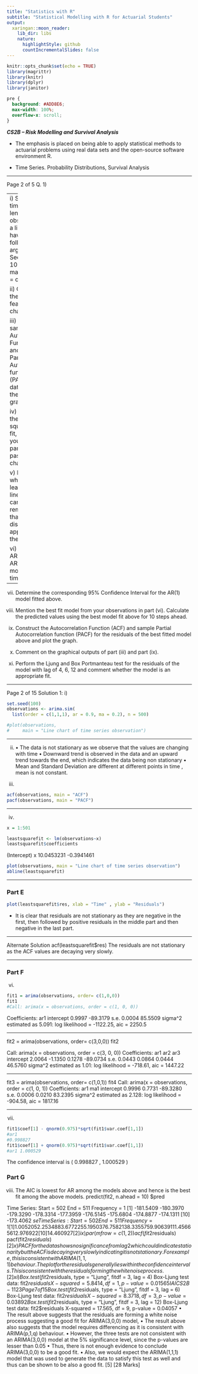 ```yaml
---
title: "Statistics with R"
subtitle: "Statistical Modelling with R for Actuarial Students"
output:
  xaringan::moon_reader:
    lib_dir: libs
    nature:
      highlightStyle: github
      countIncrementalSlides: false
---
```


```r
knitr::opts_chunk$set(echo = TRUE)
library(magrittr)
library(knitr)
library(dplyr)
library(janitor)


```

```css
pre {
  background: #ADD8E6;
  max-width: 100%;
  overflow-x: scroll;
}
```

***CS2B – Risk Modelling and Survival Analysis ***


* The emphasis is placed on being able to apply statistical methods to actuarial problems using real data sets and the open-source software environment R. 

* Time Series. Probability Distributions, Survival Analysis

---





Page 2 of 5
Q. 1)

---
i) Simulate a time series of length 500 observations in a line chart having following arguments:
Seed Value = 100
ar = 0.9
ma = 0.2
order = c(1,1,1)

ii) Comment on the general features of the chart.

iii) Plot the sample Autocorrelation Function (ACF) and sample Partial Autocorrelation function (PACF) of the data and paste the above graphs.

iv) Determine the best least squares linear fit, adding it to your chart in part (i) and paste the new chart.

v) Explain whether this least square linear trend can be removed such that stationary distribution is appropriate for the residuals.

vi) Fit an AR(1), AR and ARMA(1,1) model to the time series.

---

vii) Determine the corresponding 95% Confidence Interval for the AR(1) model fitted above.

viii) Mention the best fit model from your observations in part (vi). Calculate the predicted values using the best model fit above for 10 steps ahead.

ix) Construct the Autocorrelation Function (ACF) and sample Partial Autocorrelation function (PACF) for the residuals of the best fitted model above and plot the graph.

x) Comment on the graphical outputs of part (iii) and part (ix).

xi) Perform the Ljung and Box Portmanteau test for the residuals of the model with lag of 4, 6, 12 and comment whether the model is an appropriate fit.


---

Page 2 of 15
Solution 1:
i) 

```r
set.seed(100) 
observations <- arima.sim(
  list(order = c(1,1,1), ar = 0.9, ma = 0.2), n = 500)

#plot(observations, 
#     main = "Line chart of time series observation")

```


---

ii)
• The data is not stationary as we observe that the values are changing with time
• Downward trend is observed in the data and an upward trend towards the end, which indicates the data being non stationary
• Mean and Standard Deviation are different at different points in time , mean is not constant.

iii) 

```r
acf(observations, main = "ACF")
pacf(observations, main = "PACF")
```


---


iv) 

```r
x = 1:501 
```

```r
leastsquarefit <- lm(observations~x) 
leastsquarefit$coefficients 
```

(Intercept) x 10.0453231 -0.3941461 

```r
plot(observations, main = "Line chart of time series observation") 
abline(leastsquarefit)
```

---

### Part E


```r
plot(leastsquarefit$res, xlab = "Time" , ylab = "Residuals")
```

* It is clear that residuals are not stationary as they are negative in the first, then followed by positive residuals in the middle part and then negative in the last part.

--- 

Alternate Solution acf(leastsquarefit$res)
The residuals are not stationary as the ACF values are decaying very slowly.

---

### Part F
vi) 

```r
fit1 = arima(observations, order= c(1,0,0)) 
fit1 
#Call: arima(x = observations, order = c(1, 0, 0))
```

Coefficients: ar1 intercept 0.9997 -89.3179 s.e. 0.0004 85.5509 sigma^2 estimated as 5.091: log likelihood = -1122.25, aic = 
2250.5

---

fit2 = arima(observations, order= c(3,0,0)) 
fit2 

Call: arima(x = observations, order = c(3, 0, 0)) Coefficients: ar1 ar2 ar3 intercept 2.0064 -1.1350 0.1278 -89.0734 s.e. 0.0443 0.0864 0.0444 46.5760 sigma^2 estimated as 1.01: log likelihood = -718.61, aic = 1447.22

---

fit3 = arima(observations, order= c(1,0,1)) fit4 Call: arima(x = observations, order = c(1, 0, 1)) Coefficients: ar1 ma1 intercept 0.9996 0.7731 -89.3280 s.e. 0.0006 0.0210 83.2395 sigma^2 estimated as 2.128: log likelihood = -904.58, aic = 1817.16

---


vii) 
```r
fit1$coef[1] - qnorm(0.975)*sqrt(fit1$var.coef[1,1]) 
#ar1 
#0.998827 
fit1$coef[1] + qnorm(0.975)*sqrt(fit1$var.coef[1,1]) 
#ar1 1.000529
```
The confidence interval is ( 0.998827 , 1.000529 )


### Part G
viii)
The AIC is lowest for AR among the models above and hence is the best fit among the above models. predict(fit2, n.ahead = 10) $pred

Time Series: Start = 502 End = 511 Frequency = 1 [1] -181.5409 -180.3970 -179.3290 -178.3314 -177.3959 -176.5145 -175.6804 -174.8877 -174.1311 [10] -173.4062 $se Time Series: Start = 502 End = 511 Frequency = 1 [1] 1.005205 2.253488 3.677225 5.195037 6.758213 8.335575 9.906391 11.456656 12.976922 [10] 14.460927
[2]
ix) par(mfrow = c(1,2)) acf(fit2$residuals) pacf(fit2$residuals)
[2]
x)
PACF for the data shows no significance from lag 2 which could indicate stationarity but the ACF is decaying very slowly indicating it is not stationary. For example, this is consistent with ARIMA (1,1,1) behaviour.
The plot for the residuals generally lies within the confidence intervals. This is consistent with the residuals forming the white noise process.
[2]
xi) Box.test(fit2$residuals, type = "Ljung", fitdf = 3, lag = 4) Box-Ljung test data: fit2$residuals X-squared = 5.8414, df = 1, p-value = 0.01565
IAI CS2B-1123
Page 7 of 15
Box.test(fit2$residuals, type = "Ljung", fitdf = 3, lag = 6) Box-Ljung test data: fit2$residuals X-squared = 8.3718, df = 3, p-value = 0.03892 Box.test(fit2$residuals, type = "Ljung", fitdf = 3, lag = 12) Box-Ljung test data: fit2$residuals X-squared = 17.565, df = 9, p-value = 0.04057
• The result above suggests that the residuals are forming a white noise process suggesting a good fit for ARIMA(3,0,0) model,
• The result above also suggests that the model requires differencing as it is consistent with ARIMA(p,1,q) behaviour.
• However, the three tests are not consistent with an ARIMA(3,0,0) model at the 5% significance level, since the p-values are lesser than 0.05
• Thus, there is not enough evidence to conclude ARIMA(3,0,0) to be a good fit.
• Also, we would expect the ARIMA(1,1,1) model that was used to generate the data to satisfy this test as well and thus can be shown to be also a good fit.
[5]
[28 Marks]
